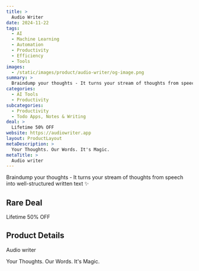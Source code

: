 ```yaml
---
title: >
  Audio Writer
date: 2024-11-22
tags:
  - AI
  - Machine Learning
  - Automation
  - Productivity
  - Efficiency
  - Tools
images:
  - /static/images/product/audio-writer/og-image.png
summary: >
  Braindump your thoughts - It turns your stream of thoughts from speech into well-structured written text ✨
categories:
  - AI Tools
  - Productivity
subcategories:
  - Productivity
  - Todo Apps, Notes & Writing
deal: >
  Lifetime 50% OFF
website: https://audiowriter.app
layout: ProductLayout
metaDescription: >
  Your Thoughts. Our Words. It's Magic.
metaTitle: >
  Audio writer
---
```

Braindump your thoughts - It turns your stream of thoughts from speech into well-structured written text ✨

## Rare Deal

Lifetime 50% OFF

## Product Details
Audio writer

Your Thoughts. Our Words. It's Magic.
